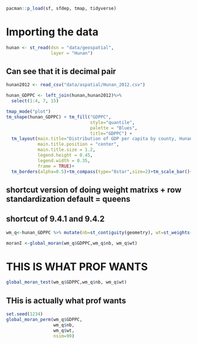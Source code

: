 ```r
pacman::p_load(sf, sfdep, tmap, tidyverse)
```

# Importing the data

```r
hunan <- st_read(dsn = "data/geospatial", 
                 layer = "Hunan")
```

## Can see that it is decimal pair

```r
hunan2012 <- read_csv("data/aspatial/Hunan_2012.csv")
```

```r
hunan_GDPPC <- left_join(hunan,hunan2012)%>%
  select(1:4, 7, 15)
```

```r
tmap_mode("plot")
tm_shape(hunan_GDPPC) + tm_fill("GDPPC",
                                style="quantile",
                                palette = "Blues",
                                title="GDPPC") +
  tm_layout(main.title="Distribution of GDP per capita by county, Hunan province",
            main.title.position = "center",
            main.title.size = 1.2,
            legend.height = 0.45,
            legend.width = 0.35,
            frame = TRUE)+
  tm_borders(alpha=0.5)+tm_compass(type="8star",size=2)+tm_scale_bar()+tm_grid(alpha=0.2)

```

## shortcut version of doing weight matrixs + row standardization default = queens

## shortcut of 9.4.1 and 9.4.2

```r
wm_q<-hunan_GDPPC %>% mutate(nb=st_contiguity(geometry), wt=st_weights(nb,style="W"),.before=1)
```

```r
moranI <-global_moran(wm_q$GDPPC,wm_q$nb, wm_q$wt)

```

# THIS IS WHAT PROF WANTS

```r
global_moran_test(wm_q$GDPPC,wm_q$nb, wm_q$wt)
```

## THis is actually what prof wants

```r
set.seed(1234)
global_moran_perm(wm_q$GDPPC,
                  wm_q$nb, 
                  wm_q$wt,
                  nsim=99)
```
